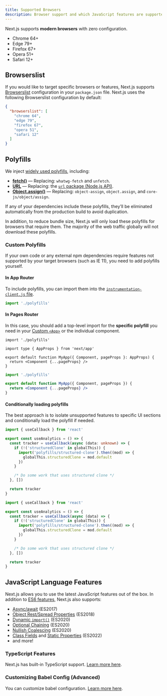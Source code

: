 ```yaml
---
title: Supported Browsers
description: Browser support and which JavaScript features are supported by Next.js.
---
```


Next.js supports **modern browsers** with zero configuration.

- Chrome 64+
- Edge 79+
- Firefox 67+
- Opera 51+
- Safari 12+

## Browserslist

If you would like to target specific browsers or features, Next.js supports [Browserslist](https://browsersl.ist) configuration in your `package.json` file. Next.js uses the following Browserslist configuration by default:

```json filename="package.json"
{
  "browserslist": [
    "chrome 64",
    "edge 79",
    "firefox 67",
    "opera 51",
    "safari 12"
  ]
}
```

## Polyfills

We inject [widely used polyfills](https://github.com/vercel/next.js/blob/canary/packages/next-polyfill-nomodule/src/index.js), including:

- [**fetch()**](https://developer.mozilla.org/docs/Web/API/Fetch_API) — Replacing: `whatwg-fetch` and `unfetch`.
- [**URL**](https://developer.mozilla.org/docs/Web/API/URL) — Replacing: the [`url` package (Node.js API)](https://nodejs.org/api/url.html).
- [**Object.assign()**](https://developer.mozilla.org/docs/Web/JavaScript/Reference/Global_Objects/Object/assign) — Replacing: `object-assign`, `object.assign`, and `core-js/object/assign`.

If any of your dependencies include these polyfills, they’ll be eliminated automatically from the production build to avoid duplication.

In addition, to reduce bundle size, Next.js will only load these polyfills for browsers that require them. The majority of the web traffic globally will not download these polyfills.

### Custom Polyfills

If your own code or any external npm dependencies require features not supported by your target browsers (such as IE 11), you need to add polyfills yourself.

#### In App Router

To include polyfills, you can import them into the [`instrumentation-client.js` file](/docs/app/api-reference/file-conventions/instrumentation-client).

```ts filename="instrumentation-client.ts"
import './polyfills'
```

#### In Pages Router

In this case, you should add a top-level import for the **specific polyfill** you need in your [Custom `<App>`](/docs/pages/building-your-application/routing/custom-app) or the individual component.

```tsx filename="pages/_app.tsx" switcher
import './polyfills'

import type { AppProps } from 'next/app'

export default function MyApp({ Component, pageProps }: AppProps) {
  return <Component {...pageProps} />
}
```

```jsx filename="pages/_app.jsx" switcher
import './polyfills'

export default function MyApp({ Component, pageProps }) {
  return <Component {...pageProps} />
}
```

#### Conditionally loading polyfills

The best approach is to isolate unsupported features to specific UI sections and conditionally load the polyfill if needed.

```ts filename="hooks/analytics.ts" switcher
import { useCallback } from 'react'

export const useAnalytics = () => {
  const tracker = useCallback(async (data: unknown) => {
    if (!('structuredClone' in globalThis)) {
      import('polyfills/structured-clone').then((mod) => {
        globalThis.structuredClone = mod.default
      })
    }

    /* Do some work that uses structured clone */
  }, [])

  return tracker
}
```

```js filename="hooks/analytics.js" switcher
import { useCallback } from 'react'

export const useAnalytics = () => {
  const tracker = useCallback(async (data) => {
    if (!('structuredClone' in globalThis)) {
      import('polyfills/structured-clone').then((mod) => {
        globalThis.structuredClone = mod.default
      })
    }

    /* Do some work that uses structured clone */
  }, [])

  return tracker
}
```

## JavaScript Language Features

Next.js allows you to use the latest JavaScript features out of the box. In addition to [ES6 features](https://github.com/lukehoban/es6features), Next.js also supports:

- [Async/await](https://github.com/tc39/ecmascript-asyncawait) (ES2017)
- [Object Rest/Spread Properties](https://github.com/tc39/proposal-object-rest-spread) (ES2018)
- [Dynamic `import()`](https://github.com/tc39/proposal-dynamic-import) (ES2020)
- [Optional Chaining](https://github.com/tc39/proposal-optional-chaining) (ES2020)
- [Nullish Coalescing](https://github.com/tc39/proposal-nullish-coalescing) (ES2020)
- [Class Fields](https://github.com/tc39/proposal-class-fields) and [Static Properties](https://github.com/tc39/proposal-static-class-features) (ES2022)
- and more!

### TypeScript Features

Next.js has built-in TypeScript support. [Learn more here](/docs/pages/api-reference/config/typescript).

### Customizing Babel Config (Advanced)

You can customize babel configuration. [Learn more here](/docs/pages/guides/babel).
